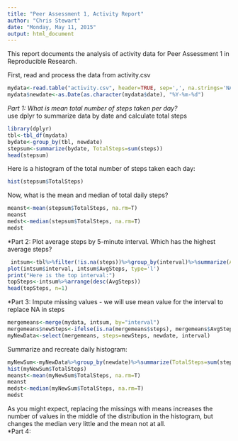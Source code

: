 ```yaml
---
title: "Peer Assessment 1, Activity Report"
author: "Chris Stewart"
date: "Monday, May 11, 2015"
output: html_document
---
```

This report documents the analysis of activity data for Peer Assessment 1 in Reproducible Research.

First, read and process the data from activity.csv
```r
mydata<-read.table("activity.csv", header=TRUE, sep=',', na.strings='NA')
mydata$newdate<-as.Date(as.character(mydata$date), "%Y-%m-%d")
```

*Part 1: What is mean total number of steps taken per day?*  
use dplyr to summarize data by date and calculate total steps
```r
library(dplyr)
tbl<-tbl_df(mydata)
bydate<-group_by(tbl, newdate)
stepsum<-summarize(bydate, TotalSteps=sum(steps))
head(stepsum)
```
Here is a histogram of the total number of steps taken each day:
```r
hist(stepsum$TotalSteps)
```
  
Now, what is the mean and median of total daily steps?
```r
meanst<-mean(stepsum$TotalSteps, na.rm=T)
meanst
medst<-median(stepsum$TotalSteps, na.rm=T)
medst
```
*Part 2:  Plot average steps by 5-minute interval.  Which has the highest average steps?
```r
 intsum<-tbl%>%filter(!is.na(steps))%>%group_by(interval)%>%summarize(AvgSteps=mean(steps))
plot(intsum$interval, intsum$AvgSteps, type='l')
print("Here is the top interval:")
topSteps<-intsum%>%arrange(desc(AvgSteps))
head(topSteps, n=1)
```
*Part 3: Impute missing values - we will use mean value for the interval to replace NA in steps
```r
mergemeans<-merge(mydata, intsum, by="interval")
mergemeans$newSteps<-ifelse(is.na(mergemeans$steps), mergemeans$AvgSteps, mergemeans$steps)
myNewData<-select(mergemeans, steps=newSteps, newdate, interval)
```
Summarize and recreate daily histogram:
```r
myNewSum<-myNewData%>%group_by(newdate)%>%summarize(TotalSteps=sum(steps))
hist(myNewSum$TotalSteps)
meanst<-mean(myNewSum$TotalSteps, na.rm=T)
meanst
medst<-median(myNewSum$TotalSteps, na.rm=T)
medst
```
As you might expect, replacing the missings with means increases the number of values in the middle of the distribution in the histogram, but changes the median very little and the mean not at all.  
*Part 4: